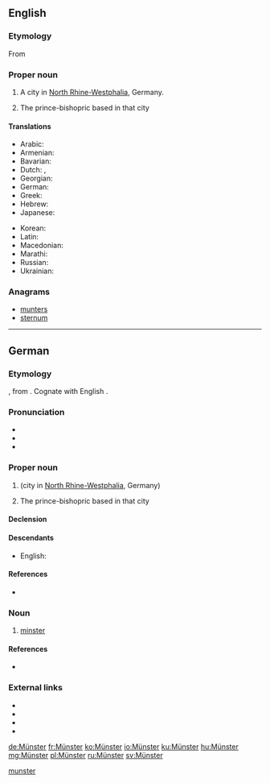 {{also|Munster}}
==English==
{{wikipedia}}
{{wikipedia|Prince-Bishopric of Münster}}

===Etymology===
From {{etyl|de|en}} {{l|de|Münster}}

===Proper noun===
{{en-proper noun}}

# A city in [[North Rhine-Westphalia]], Germany.
# {{lb|en|historical}} The prince-bishopric based in that city

====Translations====
{{trans-top|city in North Rhine-Westphalia}}
* Arabic: {{t|ar|مونستر}}
* Armenian: {{t|hy|Մյունստեր}}
* Bavarian: {{t|bar|Minschda}}
* Dutch: {{t|nl|Munster}}, {{t|nl|Münster}}
* Georgian: {{t|ka|მიუნსტერი}}
* German: {{t+|de|Münster}}
* Greek: {{t|el|Μύνστερ}}
* Hebrew: {{t|he|מינסטר}}
* Japanese: {{t|ja|ミュンスター|sc=Jpan}}
{{trans-mid}}
* Korean: {{t|ko|뮌스터|sc=Kore}}
* Latin: {{t|la|Monasterium}}
* Macedonian: {{t|mk|Минстер|m|tr=Mínster|sc=Cyrl}}
* Marathi: {{t|mr|म्युन्स्टर|sc=Deva}}
* Russian: {{t+|ru|Мюнстер|m|sc=Cyrl}}
* Ukrainian: {{t|uk|Мюнстер|sc=Cyrl}}
{{trans-bottom}}

===Anagrams===
* [[munters#English|munters]]
* [[sternum#English|sternum]]

[[Category:English terms spelled with Ü|munster]]

----

==German==

===Etymology===
{{bor|de|la|monastērium}}, from {{der|de|grc|μοναστήριον}}. Cognate with English {{m|en|minster}}.

===Pronunciation===
* {{IPA|/ˈmʏnstɐ/|lang=de}}
* {{hyphenation|Müns|ter|lang=de}}
* {{audio|De-Münster.ogg|Audio|lang=de}}

===Proper noun===
{{de-proper noun|n}}

# {{l|en|Münster}} (city in [[North Rhine-Westphalia]], Germany)
# {{lb|de|historical}} The prince-bishopric based in that city

====Declension====
{{rfinfl|de|proper noun}}

====Descendants====
* English: {{l|en|Münster}}

====References====
* {{R:Duden|Muenster_Stadt}}

===Noun===
{{de-noun|n|g2=m||Münster}}

# [[minster]] {{gloss|monastic church}}

====References====
* {{R:Duden|Muenster_Kirche}}

===External links===
* {{pedia|lang=de}}
* {{pedia|lang=de|Münster (Kirche)}}
* {{pedia|lang=de|Münster (Westfalen)}}
* {{pedia|lang=de|Hochstift Münster}}

{{catlangcode|de|Architecture|Christianity|Cities}}

[[de:Münster]]
[[fr:Münster]]
[[ko:Münster]]
[[io:Münster]]
[[ku:Münster]]
[[hu:Münster]]
[[mg:Münster]]
[[pl:Münster]]
[[ru:Münster]]
[[sv:Münster]]